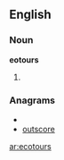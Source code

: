 ==English==

===Noun===
'''eotours'''

# {{plural of|[[ecotour]]}}

===Anagrams===
* {{alphagram|ceoorstu}}
* [[outscore#English|outscore]]


[[ar:ecotours]]